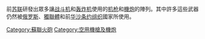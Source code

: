 前[[苏联|苏联]]研發出眾多讓[[战斗机|战斗机]]和[[轰炸机|轰炸机]]使用的[[机枪|机枪]]和[[機炮|機炮]]的陣列。其中許多這些武器仍然被[[俄罗斯|俄罗斯]]、[[獨立國家聯合體|獨聯體]]和前[[华沙条约组织|华沙条约组织]]國家所使用。
{{CategoryTOC}}
[[Category:蘇聯火砲|Category:蘇聯火砲]]
[[Category:空用機槍及機炮|Category:空用機槍及機炮]]